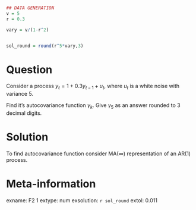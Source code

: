 ```r
## DATA GENERATION
v = 5
r = 0.3

vary = v/(1-r^2)


sol_round = round(r^5*vary,3)

```



Question
========


Consider a process  $y_t  = 1 + 0.3 y_{t-1}  + u_t$, where $u_t$ is a white noise with variance 5.  

Find it's autocovariance function $\gamma_k$. Give $\gamma_5$ as an answer rounded to 3 decimal digits.



Solution
========

To find autocovariance function consider MA($\infty$) representation of an AR(1) process.


Meta-information
================
exname: F2 1 
extype: num
exsolution: `r sol_round`
extol: 0.011